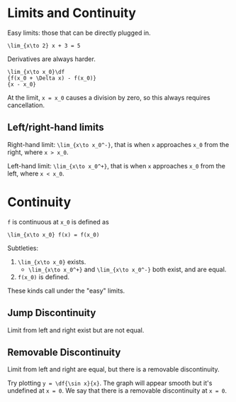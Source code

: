 # Limits and Continuity

<t id="easy-limits"/>Easy limits: those that can be directly plugged in.

```
\lim_{x\to 2} x + 3 = 5
```

Derivatives are always harder.

```
\lim_{x\to x_0}\df
{f(x_0 + \Delta x) - f(x_0)}
{x - x_0}
```

At the limit, `x = x_0` causes a division by zero, so this always
requires cancellation.

## Left/right-hand limits

Right-hand limit: `\lim_{x\to x_0^-}`, that is when `x` approaches
`x_0` from the right, where `x > x_0`.

Left-hand limit: `\lim_{x\to x_0^+}`, that is when `x` approaches
`x_0` from the left, where `x < x_0`.

# Continuity

`f` is continuous at `x_0` is defined as

```
\lim_{x\to x_0} f(x) = f(x_0)
```

Subtleties:
1. `\lim_{x\to x_0}` exists.
    * `\lim_{x\to x_0^+}` and `\lim_{x\to x_0^-}` both exist, and are
      equal.
2. `f(x_0)` is defined.

These kinds call under the "easy" limits.

## Jump Discontinuity

Limit from left and right exist but are not equal.

## Removable Discontinuity

Limit from left and right are equal, but there is a removable
discontinuity.

Try plotting `y = \df{\sin x}{x}`. The graph will appear smooth but
it's undefined at `x = 0`. We say that there is a removable
discontinuity at `x = 0`.

